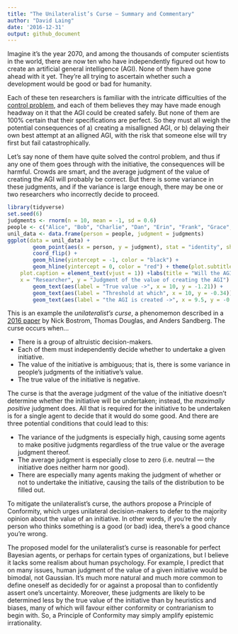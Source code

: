 ```yaml
---
title: "The Unilateralist’s Curse – Summary and Commentary"
author: "David Laing"
date: '2016-12-31'
output: github_document
---
```


Imagine it's the year 2070, and among the thousands of computer scientists in the world, there are now ten who have independently figured out how to create an artificial general intelligence (AGI). None of them have gone ahead with it yet. They're all trying to ascertain whether such a development would be good or bad for humanity.

Each of these ten researchers is familiar with the intricate difficulties of the [control problem](https://en.wikipedia.org/wiki/AI_control_problem), and each of them believes they may have made enough headway on it that the AGI could be created safely. But none of them are 100% certain that their specifications are perfect. So they must all weigh the potential consequences of a) creating a misalligned AGI, or b) delaying their own best attempt at an alligned AGI, with the risk that someone else will try first but fail catastrophically.

Let's say none of them have quite solved the control problem, and thus if any one of them goes through with the initiative, the consequences will be harmful. Crowds are smart, and the average judgment of the value of creating the AGI will probably be correct. But there is some variance in these judgments, and if the variance is large enough, there may be one or two researchers who incorrectly decide to proceed.

```r
library(tidyverse)
set.seed(6)
judgments <- rnorm(n = 10, mean = -1, sd = 0.6)
people <- c("Alice", "Bob", "Charlie", "Dan", "Erin", "Frank", "Grace", "Heidi", "Irene", "Jerry")
unil_data <- data.frame(person = people, judgment = judgments)
ggplot(data = unil_data) + 
        geom_point(aes(x = person, y = judgment), stat = "identity", shape = 19, size = 5) +
        coord_flip() +
        geom_hline(yintercept = -1, color = "black") +
        geom_hline(yintercept = 0, color = "red") + theme(plot.subtitle = element_text(vjust = 1), 
    plot.caption = element_text(vjust = 1)) +labs(title = "Will the AGI be created?", 
    x = "Researcher", y = "Judgment of the value of creating the AGI") +
        geom_text(aes(label = "True value ->", x = 10, y = -1.21)) +
        geom_text(aes(label = "Threshold at which", x = 10, y = -0.34)) +
        geom_text(aes(label = "the AGI is created ->", x = 9.5, y = -0.31))
```

This is an example the *unilateralist's curse*, a phenomemon described in a [2016 paper](http://dx.doi.org/10.1080/02691728.2015.1108373) by Nick Bostrom, Thomas Douglas, and Anders Sandberg. The curse occurs when...

- There is a group of altruistic decision-makers.
- Each of them must independently decide whether to undertake a given initiative.
- The value of the initiative is ambiguous; that is, there is some variance in people's judgments of the initiative's value.
- The true value of the initiative is negative.

The curse is that the average judgment of the value of the initiative doesn't determine whether the initiative will be undertaken; instead, the *maximally positive* judgment does. All that is required for the initiative to be undertaken is for a single agent to decide that it would do some good. And there are three potential conditions that could lead to this:

- The variance of the judgments is especially high, causing some agents to make positive judgments regardless of the true value or the average judgment thereof.
- The average judgment is especially close to zero (i.e. neutral — the initiative does neither harm nor good).
- There are especially many agents making the judgment of whether or not to undertake the initiative, causing the tails of the distribution to be filled out.

To mitigate the unilateralist's curse, the authors propose a Principle of Conformity, which urges unilateral decision-makers to defer to the majority opinion about the value of an initiative. In other words, if you're the only person who thinks something is a good (or bad) idea, there's a good chance you're wrong.

The proposed model for the unilateralist's curse is reasonable for perfect Bayesian agents, or perhaps for certain types of organizations, but I believe it lacks some realism about human psychology. For example, I predict that on many issues, human judgment of the value of a given initiative would be bimodal, not Gaussian. It's much more natural and much more common to define oneself as decidedly for or against a proposal than to confidently assert one's uncertainty. Moreover, these judgments are likely to be determined less by the true value of the initiative than by heuristics and biases, many of which will favour either conformity or contrarianism to begin with. So, a Principle of Conformity may simply amplify epistemic irrationality.